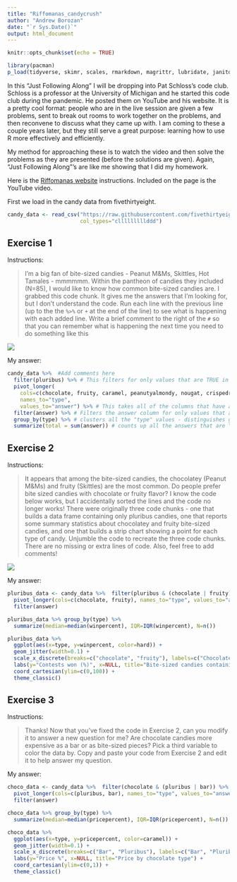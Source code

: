 ```yaml
---
title: "Riffomanas_candycrush"
author: "Andrew Borozan"
date: "`r Sys.Date()`"
output: html_document
---
```


```r
knitr::opts_chunk$set(echo = TRUE)
```

```r
library(pacman)
p_load(tidyverse, skimr, scales, rmarkdown, magrittr, lubridate, janitor, ggrepel, ggthemes, showtext, knitr, reactable, palmerpenguins, car, broom, ggpubr, readxl, stringr, viridis, gghighlight)
```

In this "Just Following Along" I will be dropping into Pat Schloss's code club. Schloss is a professor at the University of Michigan and he started this code club during the pandemic. He posted them on YouTube and his website. It is a pretty cool format: people who are in the live session are given a few problems, sent to break out rooms to work together on the problems, and then reconvene to discuss what they came up with. I am coming to these a couple years later, but they still serve a great purpose: learning how to use R more effectively and efficiently.

My method for approaching these is to watch the video and then solve the problems as they are presented (before the solutions are given). Again, "Just Following Along"'s are like me showing that I did my homework.

Here is the [Riffomanas website](https://riffomonas.org/code_club/2002-03-26-candy-crush) instructions. Included on the page is the YouTube video.

First we load in the candy data from fivethirtyeight.

```r
candy_data <- read_csv("https://raw.githubusercontent.com/fivethirtyeight/data/master/candy-power-ranking/candy-data.csv",
                       col_types="clllllllllddd")

```

## Exercise 1

Instructions:

> I'm a big fan of bite-sized candies - Peanut M&Ms, Skittles, Hot Tamales - mmmmmm. Within the pantheon of candies they included (N=85), I would like to know how common bite-sized candies are. I grabbed this code chunk. It gives me the answers that I'm looking for, but I don't understand the code. Run each line with the previous line (up to the the `%>%` or `+` at the end of the line) to see what is happening with each added line. Write a brief comment to the right of the `#` so that you can remember what is happening the next time you need to do something like this

![](images/paste-AF05BF72.png)

My answer:

```r
candy_data %>%	#Add comments here
  filter(pluribus) %>% # This filters for only values that are TRUE in the "pluribus" column
  pivot_longer(
    cols=c(chocolate, fruity, caramel, peanutyalmondy, nougat, crispedricewafer, hard, bar, pluribus),
    names_to="type",
    values_to="answer") %>% # This takes all of the columns that have a TRUE/FALSE value and puts them into a column. The column next to it will now include the TRUE/FALSE values associated with that variable. 
  filter(answer) %>% # Filters the answer column for only values that are TRUE
  group_by(type) %>% # clusters all the "type" values - distinguishes groups in the column
  summarize(total = sum(answer)) # counts up all the answers that are "TRUE" by group
```

## Exercise 2

Instructions:

> It appears that among the bite-sized candies, the chocolatey (Peanut M&Ms) and fruity (Skittles) are the most common. Do people prefer bite sized candies with chocolate or fruity flavor? I know the code below works, but I accidentally sorted the lines and the code no longer works! There were originally three code chunks - one that builds a data frame containing only pluribus candies, one that reports some summary statistics about chocolatey and fruity bite-sized candies, and one that builds a strip chart showing a point for each type of candy. Unjumble the code to recreate the three code chunks. There are no missing or extra lines of code. Also, feel free to add comments!

![](images/paste-F520AFA9.png)

My answer:

```r
pluribus_data <- candy_data %>%  filter(pluribus & (chocolate | fruity)) %>%
  pivot_longer(cols=c(chocolate, fruity), names_to="type", values_to="answer") %>% 
  filter(answer)

pluribus_data %>% group_by(type) %>%
  summarize(median=median(winpercent), IQR=IQR(winpercent), N=n())

pluribus_data %>% 
  ggplot(aes(x=type, y=winpercent, color=hard)) +
  geom_jitter(width=0.1) +
  scale_x_discrete(breaks=c("chocolate", "fruity"), labels=c("Chocolate", "Fruity")) +
  labs(y="Contests won (%)", x=NULL, title="Bite-sized candies containing chocolate are preferred to candy without") +
  coord_cartesian(ylim=c(0,100)) +
  theme_classic()
```

## Exercise 3

Instructions:

> Thanks! Now that you've fixed the code in Exercise 2, can you modify it to answer a new question for me? Are chocolate candies more expensive as a bar or as bite-sized pieces? Pick a third variable to color the data by. Copy and paste your code from Exercise 2 and edit it to help answer my question.

My answer:

```r
choco_data <- candy_data %>%  filter(chocolate & (pluribus | bar)) %>%
  pivot_longer(cols=c(pluribus, bar), names_to="type", values_to="answer") %>% 
  filter(answer)

choco_data %>% group_by(type) %>%
  summarize(median=median(pricepercent), IQR=IQR(pricepercent), N=n())

choco_data %>% 
  ggplot(aes(x=type, y=pricepercent, color=caramel)) +
  geom_jitter(width=0.1) +
  scale_x_discrete(breaks=c("Bar", "Pluribus"), labels=c("Bar", "Pluribus")) +
  labs(y="Price %", x=NULL, title="Price by chocolate type") +
  coord_cartesian(ylim=c(0,1)) +
  theme_classic()
```
